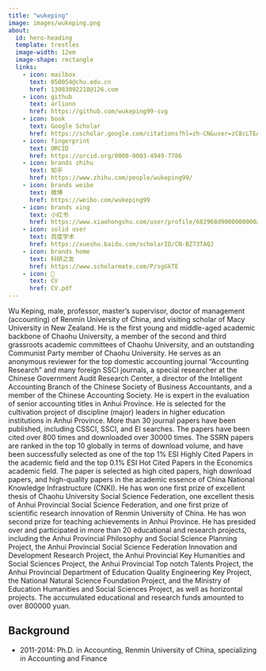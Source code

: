 ```yaml
---
title: "wukeping"
image: images/wukeping.png
about:
  id: hero-heading
  template: trestles
  image-width: 12em
  image-shape: rectangle
  links:
    - icon: mailbox
      text: 050054@chu.edu.cn
      href: 13083092218@126.com
    - icon: github
      text: arlionn
      href: https://github.com/wukeping99-svg
    - icon: book
      text: Google Scholar
      href: https://scholar.google.com/citations?hl=zh-CN&user=zC8cLTEAAAAJ
    - icon: fingerprint
      text: ORCID
      href: https://orcid.org/0000-0003-4949-7786
    - icon: brands zhihu
      text: 知乎
      href: https://www.zhihu.com/people/wukeping99/
    - icon: brands weibo
      text: 微博
      href: https://weibo.com/wukeping99
    - icon: brands xing
      text: 小红书
      href: https://www.xiaohongshu.com/user/profile/682968d9000000000a03da1m
    - icon: solid user
      text: 百度学术
      href: https://xueshu.baidu.com/scholarID/CN-BZ73TAQJ
    - icon: brands home
      text: 科研之友
      href: https://www.scholarmate.com/P/sgGkTE
    - icon: 📝
      text: CV
      href: CV.pdf  
---
```


::: {#hero-heading}
Wu Keping, male, professor, master's supervisor, doctor of management (accounting) of Renmin University of China, and visiting scholar of Macy University in New Zealand. He is the first young and middle-aged academic backbone of Chaohu University, a member of the second and third grassroots academic committees of Chaohu University, and an outstanding Communist Party member of Chaohu University. 
He serves as an anonymous reviewer for the top domestic accounting journal "Accounting Research" and many foreign SSCI journals, a special researcher at the Chinese Government Audit Research Center, a director of the Intelligent Accounting Branch of the Chinese Society of Business Accountants, and a member of the Chinese Accounting Society. He is expert in the evaluation of senior accounting titles in Anhui Province. He is selected for the cultivation project of discipline (major) leaders in higher education institutions in Anhui Province. More than 30 journal papers have been published, including CSSCI, SSCI, and EI searches. The papers have been cited over 800 times and downloaded over 30000 times. The SSRN papers are ranked in the top 10 globally in terms of download volume, and have been successfully selected as one of the top 1% ESI Highly Cited Papers in the academic field and the top 0.1% ESI Hot Cited Papers in the Economics academic field. The paper is selected as high cited papers, high download papers, and high-quality papers in the academic essence of China National Knowledge Infrastructure (CNKI). 
He has won one first prize of excellent thesis of Chaohu University Social Science Federation, one excellent thesis of Anhui Provincial Social Science Federation, and one first prize of scientific research innovation of Renmin University of China. He has  won second prize for teaching achievements in Anhui Province. He has presided over and participated in more than 20 educational and research projects, including the Anhui Provincial Philosophy and Social Science Planning Project, the Anhui Provincial Social Science Federation Innovation and Development Research Project, the Anhui Provincial Key Humanities and Social Sciences Project, the Anhui Provincial Top notch Talents Project, the Anhui Provincial Department of Education Quality Engineering Key Project, the National Natural Science Foundation Project, and the Ministry of Education Humanities and Social Sciences Project, as well as horizontal projects. The accumulated educational and research funds amounted to over 800000 yuan.


## Background

- 2011-2014: Ph.D. in Accounting, Renmin University of China, specializing in Accounting and Finance


:::
